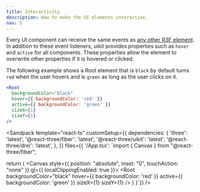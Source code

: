 ```yaml
---
title: Interactivity
description: How to make the UI elements interactive.
nav: 5
---
```


Every UI component can receive the same events as [any other R3F element](https://docs.pmnd.rs/react-three-fiber/api/events). In addition to these event listeners, uikit provides properties such as `hover` and `active` for all components. These properties allow the element to overwrite other properties if it is hovered or clicked.

The following example shows a Root element that is `black` by default turns `red` when the user hovers and is `green` as long as the user clicks on it.

```jsx
<Root
  backgroundColor="black"
  hover={{ backgroundColor: 'red' }}
  active={{ backgroundColor: 'green' }}
  sizeX={1}
  sizeY={1}
/>
```

<Sandpack
  template="react-ts"
  customSetup={{
    dependencies: {
      'three': 'latest',
      '@react-three/fiber': 'latest',
      '@react-three/uikit': 'latest',
      '@react-three/drei': 'latest',
    },
  }}
  files={{
    '/App.tsx': `import { Canvas } from "@react-three/fiber";

  return (
    <Canvas style={{ position: "absolute", inset: "0", touchAction: "none" }} gl={{ localClippingEnabled: true }}>
      <OrbitControls />
      <Root
        backgroundColor="black"
        hover={{ backgroundColor: 'red' }}
        active={{ backgroundColor: 'green' }}
        sizeX={1}
        sizeY={1}
    />
    </Canvas>
  )
}`}}
/>
